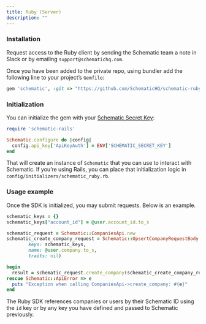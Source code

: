 ```yaml
---
title: Ruby (Server)
description: ""
---
```


### Installation

Request access to the Ruby client by sending the Schematic team a note in Slack or by emailing `support@schematichq.com`.

Once you have been added to the private repo, using bundler add the following line to your project’s `Gemfile`:

```ruby
gem 'schematic', :git => "https://github.com/SchematicHQ/schematic-ruby.git", ref: '0471548b75053daf3ac7ca36e78da93104644281'
```

### Initialization

You can initialize the gem with your [Schematic Secret Key](/quickstart#create-an-api-key):

```ruby
require 'schematic-rails'

Schematic.configure do |config|
  config.api_key['ApiKeyAuth'] = ENV['SCHEMATIC_SECRET_KEY']
end
```

That will create an instance of `Schematic` that you can use to interact with Schematic. If you’re using Rails, you can place that initialization logic in `config/initializers/schematic_ruby.rb`.

### Usage example

Once the SDK is initialized, you may submit requests. Below is an example.

```ruby
schematic_keys = {}
schematic_keys["account_id"] = @user.account_id.to_s

schematic_request = Schematic::CompaniesApi.new
schematic_create_company_request = Schematic::UpsertCompanyRequestBody.new(
        keys: schematic_keys,
        name: @user.company.to_s,
        traits: nil)

begin
  result = schematic_request.create_company(schematic_create_company_request)
rescue Schematic::ApiError => e
  puts "Exception when calling CompaniesApi->create_company: #{e}"
end
```

The Ruby SDK references companies or users by their Schematic ID using the `id` key or by any key you have defined and passed to Schematic previously.
